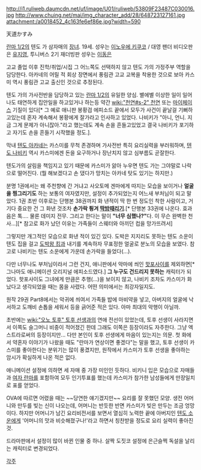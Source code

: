 http://i1.ruliweb.daumcdn.net/uf/image/U01/ruliweb/53809F23487C030016.jpg
http://www.chuing.net/mai/img_character_add/28/648723127161.jpg
attachment:/a0018452_4c163fe6ef86e.jpg?width=590

天道かすみ

[[란마 1/2]]의 텐도 가 삼자매의 [[장녀]]. 19세.
성우는 [[이노우에 키쿠코]] / 대영 팬더 비디오판은 [[유지영]], 투니버스 2기 재더빙판 성우는 [[이동은]]

고교 졸업 이후 진학/취업/시집 그 어느쪽도 선택하지 않고 텐도 가의 가정주부 역할을 담당한다. 아카네의 어릴 적 회상 장면에서 풍림관 고교 교복을 착용한 것으로 보아 카스미 역시 풍림관 고교 출신인 것으로 추정된다.

텐도 가의 가사전반을 담당하고 있는 [[란마 1/2]]의 유일한 양심. 별에별 이상한 일이 일어나도 태연하게 집안일을 하고있거나 하는등 약간 [[wiki:"천연#s-2" 천연]] 또는 [[마이페이스]] 기질이 있다[* 그 예로 애니판 봉황검 에피소드 끝에서 모두가 사건이 끝날걸 기뻐하고있는데 혼자 계속해서 봉황에게 잘가라고 인사하고 있었다. 나비키가 "아니, 언니. 지금 그게 문제가 아니잖아."라고 했는데도 계속 손을 흔들고있었고 결국 나비키가 포기하고 자기도 손을 흔들기 시작했을 정도.].

막내 [[텐도 아카네]]는 카스미를 무척 존경하며 가사전반 특히 요리실력을 부러워하며, [[텐도 나비키]] 역시 카스미에겐 돈을 요구하거나 장난치지 않고 심부름도 곧잘한다.

텐도가의 살림을 책임지고 있기 때문에 카스미가 앓아 누우면 텐도 가는 그야말로 나락으로 떨어진다. (뭘 해보겠다고 손 댔다가 망치는 아카네 탓도 있기는 하지만.)

분명 1권에서는 왜 주천향에 간 거냐고 사오토메 겐마에게 따지는 모습을 보이거나 '''얼굴을 찡그리기도''' 하는 보통의 여자였지만, 설정이 추가되었는지 어느새 부처님이 되고 말았다. 1권 초반 이후로는 단행본 38권까지 화 낸적이 딱 한 번 정도인 착한 사람이고, 거기다 중요한 건 그 화낸 것조차 '''손가락 튕겨 [[딱밤]]때리기'''.[* 단행본 33권에 나온다. 효과음은 톡…. 물론 데미지 전무. 그리고 한다는 말이 '''"너무 심했나?"'''다. 이 무슨 완벽한 천사...][* 참고로 화가 났던 이유는 가족들이 스웨터와 아끼던 컵을 망가뜨려서]

그렇지만 개그적인 모습으로 화낸 적이 있긴 있다. 도박은 지지리도 못하는 텐도 소운이 텐도 집을 걸고 [[도박왕 킹]]과 내기를 계속하자 무표정한 얼굴로 분노의 모습을 보였다. 참고로 나비키는 텐도 소운에게 가운데 손가락을 들었다(...).

다만 너무나도 부처님이라서 그런 건지, 애니판에서 악마에 씌인 [[핫포사이]]를 제외하면[* 그나마도 애니메이션 오리지널 에피소드였다.] '''그 누구도 건드리지 못하는''' 캐릭터가 되었다. 핫포사이도 그녀에게 만큼은 추행(...)을 보이지 않고, 나비키 조차도 카스미가 화났다고 생각되었을 때는 몸을 사렸다. 어떤 의미에서는 최강자일지도.

원작 29권 Part8에서는 악귀에 씌여서 가족들 밥에 마비약을 넣고, 아버지의 얼굴에 낙서하고 도깨비 손톱을 세워서 등을 긁어준 적은 있다. 아마 최대의 악행이 아닐까.

초반에는 [[wiki:"오노 토후" 토후 선생]]과의 연애 전선이 있었는데, 토후 선생이 사라지면서 이쪽도 슬그머니 비중이 적어졌긴 한데 그래도 이쪽은 등장이라도 자주한다. 그냥 엑스트라로써의 등장이지만... 다만 본인이 토후 선생에게 마음이 있는지는 의문. 첫 화에서 약혼자 이야기가 나왔을 때도 "란마가 연상이면 좋겠다"는 말을 했고, 토후 선생이 카스미를 좋아한다는 분위기는 많이 풍겼지만, 원작에서 카스미가 토후 선생을 좋아하는 암시가 확실하게 나온 적은 없다.

애니메이션 설정에 의하면 세 자매 중 가장 미인인 듯하다. 비키니 입은 모습으로 자매들과 [[여자 란마]]를 포함하여 모두 인기투표를 했는데 카스미가 참가한 남성들에게 만장일치로 표를 얻었다.

OVA에 따르면 어렸을 때는 ~~당연한 얘기겠지만~~ 요리를 잘 못했던 모양. 생전 어머니와 만두를 빚는 신이 나오는데, 어머니는 반듯한 반면 카스미가 빚은 만두는 조금 엉망이다. 하지만 어머니가 남긴 요리비전서를 보면서 열심히 노력한 끝에 아버지인 [[텐도 소운]]에게 '어머니의 맛과 비슷해졌구나!'라고 하면서 칭찬받을 정도로 요리 실력이 좋아진 것.

드라마판에서 설정이 많이 바뀐 인물 중 하나. 살짝 도짓코 설정에 은근슬쩍 독설을 날리는 캐릭터로 변경되었다.

[[각주]]

